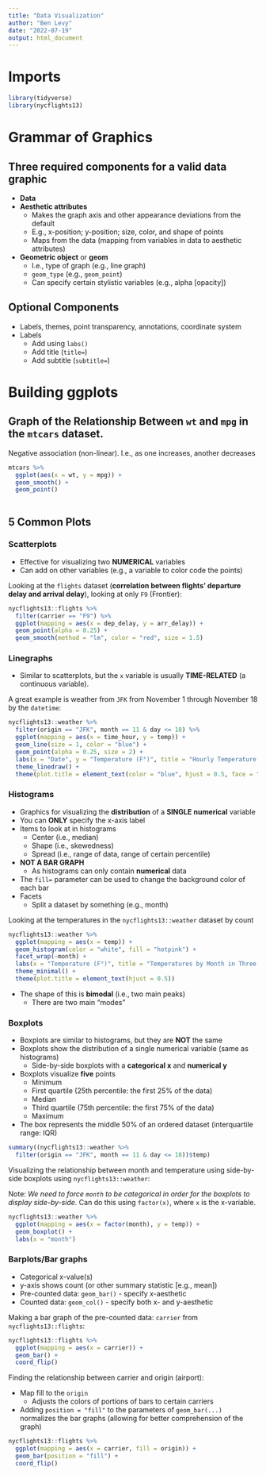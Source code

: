 ```yaml
---
title: "Data Visualization"
author: "Ben Levy"
date: "2022-07-19"
output: html_document
---
```


# Imports

```r
library(tidyverse)
library(nycflights13)
```

# Grammar of Graphics

## Three required components for a **valid** data graphic

-   **Data**
-   **Aesthetic attributes**
    -   Makes the graph axis and other appearance deviations from the default
    -   E.g., x-position; y-position; size, color, and shape of points
    -   Maps from the data (mapping from variables in data to aesthetic attributes)
-   **Geometric object** or **geom**
    -   I.e., type of graph (e.g., line graph)
    -   `geom_type` (e.g., `geom_point`)
    -   Can specify certain stylistic variables (e.g., alpha [opacity])

## Optional Components

-   Labels, themes, point transparency, annotations, coordinate system
-   Labels
    -   Add using `labs()`
    -   Add title (`title=`)
    -   Add subtitle (`subtitle=`)

# Building ggplots

## Graph of the Relationship Between `wt` and `mpg` in the `mtcars` dataset.

Negative association (non-linear). I.e., as one increases, another decreases

```r
mtcars %>% 
  ggplot(aes(x = wt, y = mpg)) + 
  geom_smooth() + 
  geom_point()
  
```

## 5 Common Plots

### Scatterplots

-   Effective for visualizing two **NUMERICAL** variables
-   Can add on other variables (e.g., a variable to color code the points)

Looking at the `flights` dataset (**correlation between flights' departure delay and arrival delay**), looking at only `F9` (Frontier):

```r
nycflights13::flights %>%
  filter(carrier == "F9") %>%
  ggplot(mapping = aes(x = dep_delay, y = arr_delay)) +
  geom_point(alpha = 0.25) +
  geom_smooth(method = "lm", color = "red", size = 1.5)
```

### Linegraphs

-   Similar to scatterplots, but the `x` variable is usually **TIME-RELATED** (a continuous variable).

A great example is weather from `JFK` from November 1 through November 18 by the `datetime`:

```r
nycflights13::weather %>%
  filter(origin == "JFK", month == 11 & day <= 18) %>%
  ggplot(mapping = aes(x = time_hour, y = temp)) +
  geom_line(size = 1, color = "blue") +
  geom_point(alpha = 0.25, size = 2) +
  labs(x = "Date", y = "Temperature (F°)", title = "Hourly Temperature Recordings from JFK Airport", subtitle = "November 1-18 in 2013") +
  theme_linedraw() +
  theme(plot.title = element_text(color = "blue", hjust = 0.5, face = "bold"), plot.subtitle = element_text(hjust = 0.5))
```

### Histograms

-   Graphics for visualizing the **distribution** of a **SINGLE** **numerical** variable
-   You can **ONLY** specify the x-axis label
-   Items to look at in histograms
    -   Center (i.e., median)
    -   Shape (i.e., skewedness)
    -   Spread (i.e., range of data, range of certain percentile)
- **NOT A BAR GRAPH**
  - As histograms can only contain **numerical** data
- The `fill=` parameter can be used to change the background color of each bar
- Facets
  - Split a dataset by something (e.g., month)

Looking at the temperatures in the `nycflights13::weather` dataset by count

```r
nycflights13::weather %>%
  ggplot(mapping = aes(x = temp)) +
  geom_histogram(color = "white", fill = "hotpink") +
  facet_wrap(~month) +
  labs(x = "Temperature (F°)", title = "Temperatures by Month in Three Main Airports in NYC") +
  theme_minimal() +
  theme(plot.title = element_text(hjust = 0.5))
```

-   The shape of this is **bimodal** (i.e., two main peaks)
    -   There are two main "modes"

### Boxplots

- Boxplots are similar to histograms, but they are **NOT** the same
- Boxplots show the distribution of a single numerical variable (same as histograms)
  - Side-by-side boxplots with a **categorical x** and **numerical y**
- Boxplots visualize **five** points
  - Minimum
  - First quartile (25th percentile: the first 25% of the data)
  - Median
  - Third quartile (75th percentile: the first 75% of the data)
  - Maximum
- The box represents the middle 50% of an ordered dataset (interquartile range: IQR)

```r
summary((nycflights13::weather %>%
  filter(origin == "JFK", month == 11 & day <= 18))$temp)
```

Visualizing the relationship between month and temperature using side-by-side boxplots using `nycflights13::weather`:

Note: *We need to force `month` to be categorical in order for the boxplots to display side-by-side.* Can do this using `factor(x)`, where `x` is the x-variable.

```r
nycflights13::weather %>%
  ggplot(mapping = aes(x = factor(month), y = temp)) +
  geom_boxplot() +
  labs(x = "month")
```

### Barplots/Bar graphs

- Categorical x-value(s)
- y-axis shows count (or other summary statistic [e.g., mean])
- Pre-counted data: `geom_bar()` - specify x-aesthetic
- Counted data: `geom_col()` - specify both x- and y-aesthetic

Making a bar graph of the pre-counted data: `carrier` from `nycflights13::flights`:

```r
nycflights13::flights %>%
  ggplot(mapping = aes(x = carrier)) +
  geom_bar() +
  coord_flip()
```

Finding the relationship between carrier and origin (airport):

- Map fill to the `origin`
  - Adjusts the colors of portions of bars to certain carriers
- Adding `position = "fill"` to the parameters of `geom_bar(...)` normalizes the bar graphs (allowing for better comprehension of the graph)

```r
nycflights13::flights %>%
  ggplot(mapping = aes(x = carrier, fill = origin)) +
  geom_bar(position = "fill") +
  coord_flip()
```
